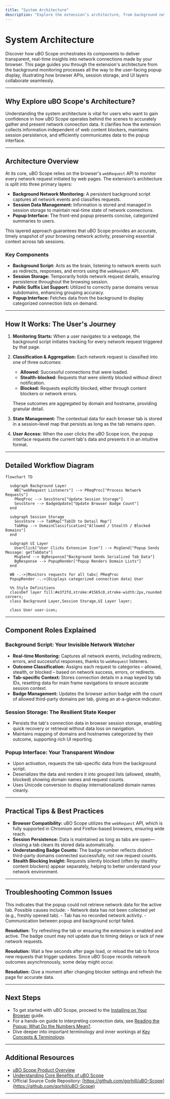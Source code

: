 ```yaml
---
title: "System Architecture"
description: "Explore the extension’s architecture, from background network monitoring to popup data display. Visual diagrams (mermaid) convey how browser APIs, session storage, and popup interfaces interact to deliver transparent network insights to users."
---
```


# System Architecture

Discover how uBO Scope orchestrates its components to deliver transparent, real-time insights into network connections made by your browser. This page guides you through the extension's architecture from the background monitoring processes all the way to the user-facing popup display, illustrating how browser APIs, session storage, and UI layers collaborate seamlessly.

---

## Why Explore uBO Scope's Architecture?

Understanding the system architecture is vital for users who want to gain confidence in how uBO Scope operates behind the scenes to accurately gather and present network connection data. It clarifies how the extension collects information independent of web content blockers, maintains session persistence, and efficiently communicates data to the popup interface.

---

## Architecture Overview

At its core, uBO Scope relies on the browser's `webRequest` API to monitor every network request initiated by web pages. The extension’s architecture is split into three primary layers:

- **Background Network Monitoring:** A persistent background script captures all network events and classifies requests.
- **Session Data Management:** Information is stored and managed in session storage to maintain real-time state of network connections.
- **Popup Interface:** The front-end popup presents concise, categorized summaries to users.

This layered approach guarantees that uBO Scope provides an accurate, timely snapshot of your browsing network activity, preserving essential context across tab sessions.

### Key Components

- **Background Script:** Acts as the brain, listening to network events such as redirects, responses, and errors using the `webRequest` API.
- **Session Storage:** Temporarily holds network request details, ensuring persistence throughout the browsing session.
- **Public Suffix List Support:** Utilized to correctly parse domains versus subdomains, enhancing grouping accuracy.
- **Popup Interface:** Fetches data from the background to display categorized connection lists on demand.

---

## How It Works: The User's Journey

1. **Monitoring Starts:** When a user navigates to a webpage, the background script initiates tracking for every network request triggered by that page.
2. **Classification & Aggregation:** Each network request is classified into one of three outcomes:
   - **Allowed:** Successful connections that were loaded.
   - **Stealth-blocked:** Requests that were silently blocked without direct notification.
   - **Blocked:** Requests explicitly blocked, either through content blockers or network errors.

   These outcomes are aggregated by domain and hostname, providing granular detail.
3. **State Management:** The contextual data for each browser tab is stored in a session-level map that persists as long as the tab remains open.
4. **User Access:** When the user clicks the uBO Scope icon, the popup interface requests the current tab's data and presents it in an intuitive format.

---

## Detailed Workflow Diagram

```mermaid
flowchart TD

  subgraph Background Layer
    WB["webRequest Listeners"] --> PReqProc["Process Network Requests"]
    PReqProc --> SessStore["Update Session Storage"]
    SessStore --> BadgeUpdate["Update Browser Badge Count"]
  end

  subgraph Session Storage
    SessStore --> TabMap["TabID to Detail Map"]
    TabMap --> DomainClassification["Allowed / Stealth / Blocked Domains"]
  end

  subgraph UI Layer
    UserClick["User Clicks Extension Icon"] --> MsgSend["Popup Sends Message: getTabData"]
    MsgSend --> BgResponse["Background Sends Serialized Tab Data"]
    BgResponse --> PopupRender["Popup Renders Domain Lists"]
  end

  WB -.->|Monitors requests for all tabs| PReqProc
  PopupRender -.->|Displays categorized connection data| User

  %% Style Definitions
  classDef layer fill:#e3f2fd,stroke:#1565c0,stroke-width:2px,rounded corners;
  class Background Layer,Session Storage,UI Layer layer;

  class User user-icon;

```

---

## Component Roles Explained

### Background Script: Your Invisible Network Watcher

- **Real-time Monitoring:** Captures all network events, including redirects, errors, and successful responses, thanks to `webRequest` listeners.
- **Outcome Classification:** Assigns each request to categories – allowed, stealth, or blocked – based on network success, errors, or redirects.
- **Tab-specific Context:** Stores connection details in a map keyed by tab IDs, resetting data for main frame navigations to ensure accurate session context.
- **Badge Management:** Updates the browser action badge with the count of allowed third-party domains per tab, giving an at-a-glance indicator.

### Session Storage: The Resilient State Keeper

- Persists the tab's connection data in browser session storage, enabling quick recovery or retrieval without data loss on navigation.
- Maintains mapping of domains and hostnames categorized by their outcome, supporting rich UI reporting.

### Popup Interface: Your Transparent Window

- Upon activation, requests the tab-specific data from the background script.
- Deserializes the data and renders it into grouped lists (allowed, stealth, blocked) showing domain names and request counts.
- Uses Unicode conversion to display internationalized domain names cleanly.

---

## Practical Tips & Best Practices

- **Browser Compatibility:** uBO Scope utilizes the `webRequest` API, which is fully supported in Chromium and Firefox-based browsers, ensuring wide reach.
- **Session Persistence:** Data is maintained as long as tabs are open—closing a tab clears its stored data automatically.
- **Understanding Badge Counts:** The badge number reflects distinct third-party domains connected successfully, not raw request counts.
- **Stealth Blocking Insight:** Requests silently blocked (often by stealthy content blockers) appear separately, helping to better understand your network environment.

---

## Troubleshooting Common Issues

<AccordionGroup title="Troubleshooting Network Data Availability">
<Accordion title="Popup Shows ‘NO DATA’ or Blank">
This indicates that the popup could not retrieve network data for the active tab. Possible causes include:
- Network data has not been collected yet (e.g., freshly opened tab).
- Tab has no recorded network activity.
- Communication between popup and background script failed.

**Resolution:** Try refreshing the tab or ensuring the extension is enabled and active.
</Accordion>
<Accordion title="Badge Number Not Updating">
The badge count may not update due to timing delays or lack of new network requests.

**Resolution:** Wait a few seconds after page load, or reload the tab to force new requests that trigger updates.
</Accordion>
<Accordion title="Data Does Not Reflect Blocker Changes Immediately">
Since uBO Scope records network outcomes asynchronously, some delay might occur.

**Resolution:** Give a moment after changing blocker settings and refresh the page for accurate data.
</Accordion>
</AccordionGroup>

---

## Next Steps

- To get started with uBO Scope, proceed to the [Installing on Your Browser](https://github.com/gorhill/uBO-Scope/blob/main/getting_started/installation_and_setup/installing_on_your_browser.mdx) guide.
- For a hands-on guide to interpreting connection data, see [Reading the Popup: What Do the Numbers Mean?](https://github.com/gorhill/uBO-Scope/blob/main/guides/analyzing-traffic/interpreting-popup.mdx).
- Dive deeper into important terminology and inner workings at [Key Concepts & Terminology](https://github.com/gorhill/uBO-Scope/blob/main/overview/architecture-and-concepts/core-terms.mdx).

---

## Additional Resources

- [uBO Scope Product Overview](https://github.com/gorhill/uBO-Scope/blob/main/overview/introduction-and-value/product-overview.mdx)
- [Understanding Core Benefits of uBO Scope](https://github.com/gorhill/uBO-Scope/blob/main/overview/introduction-and-value/core-benefits.mdx)
- Official Source Code Repository: [https://github.com/gorhill/uBO-Scope](https://github.com/gorhill/uBO-Scope)

---